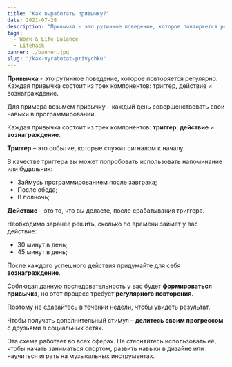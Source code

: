 ```yaml
---
title: "Как выработать привычку?"
date: 2021-07-28
description: "Привычка - это рутинное поведение, которое повторяется регулярно. Каждая привычка состоит из трех компонентов: триггер, действие и вознаграждение."
tags:
  - Work & Life Balance
  - Lifehack
banner: ./banner.jpg
slug: "/kak-vyrabotat-privychku"
---
```


**Привычка** - это рутинное поведение, которое повторяется регулярно. Каждая привычка состоит из трех компонентов: триггер, действие и вознаграждение.

Для примера возьмем привычку – каждый день совершенствовать свои навыки в программировании.

Каждая привычка состоит из трех компонентов: **триггер**, **действие** и **вознаграждение**.

**Триггер** – это событие, которые служит сигналом к началу.

В качестве триггера вы может попробовать использовать напоминание или будильник:

- Займусь программированием после завтрака;
- После обеда;
- В полночь;

**Действие** – это то, что вы делаете, после срабатывания триггера.

Необходимо заранее решить, сколько по времени займет у вас действие:

- 30 минут в день;
- 45 минут в день;

После каждого успешного действия придумайте для себя **вознаграждение**.

Соблюдая данную последовательность у вас будет **формироваться привычка**, но этот процесс требует **регулярного повторения**.

Поэтому не сдавайтесь в течении недели, чтобы увидеть результат.

Чтобы получать дополнительный стимул – **делитесь своим прогрессом** с друзьями в социальных сетях.

Эта схема работает во всех сферах. Не стесняйтесь использовать её, чтобы начать заниматься спортом, развить навыки в дизайне или научиться играть на музыкальных инструментах.